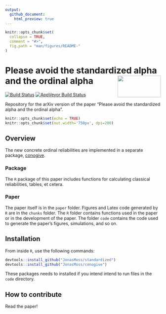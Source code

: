 ```yaml
---
output:
  github_document:
    html_preview: true
---
```


<!-- README.md is generated from README.Rmd. Please edit that file -->

```r
knitr::opts_chunk$set(
  collapse = TRUE,
  comment = "#>",
  fig.path = "man/figures/README-"
)
```

# Please avoid the standardized alpha and the ordinal alpha<img src="man/figures/logo.png" align="right" width="140" height="70" />
[![Build Status](https://travis-ci.com/JonasMoss/standardized.svg?branch=master)](https://travis-ci.org/JonasMoss/standardized)
[![AppVeyor Build Status](https://ci.appveyor.com/api/projects/status/github/JonasMoss/standardized?branch=master&svg=true)](https://ci.appveyor.com/project/JonasMoss/standardized)

Repository for the arXiv version of the paper "Please avoid the standardized alpha and the ordinal alpha".

```r
knitr::opts_chunk$set(echo = TRUE)
knitr::opts_chunk$set(out.width='750px', dpi=200)
```

## Overview

The new concrete ordinal reliabilities are implemented in a separate 
package, [conogive](https://github.com/JonasMoss/conogive).

### Package
The `R` package of this paper includes functions for calculating classical
reliabilities, tables, et cetera.

### Paper
The paper itself is in the `paper` folder. Figures and Latex code generated by
`R` are in the `chunks` folder. The `R` folder contains functions used in the 
paper or in the development of the paper. The folder `code` contains the code
used to generate the paper's figures, simulations, and so on. 

## Installation
From inside `R`, use the following commands:
```r
devtools::install_github("JonasMoss/standardized")
devtools::install_github("JonasMoss/conogive")
```

These packages needs to installed if you intend intend to run files in the `code`
directory.

## How to contribute
Read the paper!
